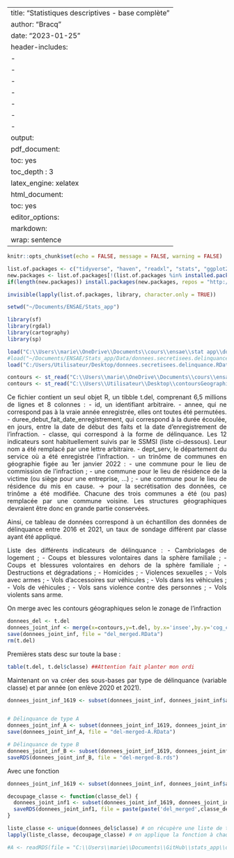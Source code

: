 ----
title: "Statistiques descriptives - base complète"
author: "Bracq"
date: "2023-01-25"
header-includes:
- \usepackage{fancyhdr}
- \pagestyle{fancy}
- \fancyhead{}
- \fancyfoot{}
- \fancyhead[CO,CE]{Poing Levé}
- \fancyfoot[CO,CE]{Sondage}
- \fancyfoot[R]{\thepage}
output:
  pdf_document:
    toc: yes
    toc_depth : 3
    latex_engine: xelatex
  html_document:
    toc: yes
editor_options: 
  markdown: 
    wrap: sentence
---

```{=html}
<style>
body {
text-align: justify}
</style>
```

```{r setup, include=FALSE}
knitr::opts_chunk$set(echo = FALSE, message = FALSE, warning = FALSE)

```

```{r, include=FALSE}
list.of.packages <- c("tidyverse", "haven", "readxl", "stats", "ggplot2", "ggcorrplot", "data.table", "dplyr", "corrplot", "stargazer", "Hmisc",'cartography','sf','rgdal','sp')
new.packages <- list.of.packages[!(list.of.packages %in% installed.packages()[,"Package"])]
if(length(new.packages)) install.packages(new.packages, repos = "http://cran.us.r-project.org")

invisible(lapply(list.of.packages, library, character.only = TRUE))

setwd("~/Documents/ENSAE/Stats_app")
```


```{r, charger-libraries}
library(sf)
library(rgdal)
library(cartography)
library(sp)
```



```{r chargement-dataset}

load("C:\\Users\\marie\\OneDrive\\Documents\\cours\\ensae\\stat app\\donnees.secretisees.delinquance.RData") # marie
#load("~/Documents/ENSAE/Stats_app/Data/donnees.secretisees.delinquance.RData") #cathu
load("C:/Users/Utilisateur/Desktop/donnees.secretisees.delinquance.RData") #clem

```

```{r chargement-contours-communes}
contours <- st_read("C:\\Users\\marie\\OneDrive\\Documents\\cours\\ensae\\stat app\\contoursGeographiques") # marie
contours <- st_read("C:\\Users\\Utilisateur\\Desktop\\contoursGeographiques") #Clem
```

Ce fichier contient un seul objet R, un tibble t.del, comprenant 6,5 millions de lignes et 8 colonnes :
    - id, un identifiant arbitraire.
    - annee, qui ne correspond pas à la vraie année enregistrée, elles ont toutes été permutées.
    - duree_debut_fait_date_enregistrement, qui correspond à la durée écoulée, en jours, entre la date de début des faits et la date d'enregistrement de l'infraction.
    - classe, qui correspond à la forme de délinquance. Les 12 indicateurs sont habituellement suivis par le SSMSI (liste ci-dessous). Leur nom a été remplacé par une lettre arbitraire.
    - dept_serv, le département du service où a été enregistrée l'infraction.
    - un trinôme de communes en géographie figée au 1er janvier 2022 :
    - une commune pour le lieu de commission de l'infraction ;
    - une commune pour le lieu de résidence de la victime (ou siège pour une entreprise, ...) ;
    - une commune pour le lieu de résidence du mis en cause.
          -> pour la secrétisation des données, ce trinôme a été modifiée. Chacune des trois communes a été (ou pas) remplacée par une commune voisine. Les structures géographiques devraient être donc en grande partie conservées.

Ainsi, ce tableau de données  correspond à un échantillon des données de délinquance entre 2016 et 2021, un taux de sondage différent par classe ayant été appliqué.

Liste des différents indicateurs de délinquance :
    - Cambriolages de logement ;
    - Coups et blessures volontaires dans la sphère familiale ;
    - Coups et blessures volontaires en dehors de la sphère familiale ;
    - Destructions et dégradations ;
    - Homicides ;
    - Violences sexuelles ;
    - Vols avec armes ;
    - Vols d'accessoires sur véhicules ;
    - Vols dans les véhicules ;
    - Vols de véhicules ;
    - Vols sans violence contre des personnes ;
    - Vols violents sans arme.
    
On merge avec les contours géographiques selon le zonage de l'infraction
```{r merge-données-avec-contours-géographiques-selon-cog_inf}
donnees_del <- t.del
donnees_joint_inf <- merge(x=contours,y=t.del, by.x='insee',by.y='cog_com_22_inf', all.x=TRUE)
save(donnees_joint_inf, file = "del_merged.RData")
rm(t.del)
```


Premières stats desc sur toute la base :

```{r stats-desc-toute-la-base}
table(t.del, t.del$classe) ##Attention fait planter mon ordi
```

Maintenant on va créer des sous-bases par type de délinquance (variable classe) et par année (on enlève 2020 et 2021). 

```{r sous-bases}
donnees_joint_inf_1619 <- subset(donnees_joint_inf, donnees_joint_inf$annee %in% c(2016, 2017, 2018, 2019)) #on sélectionne les années


# Délinquance de type A
donnees_joint_inf_A <- subset(donnees_joint_inf_1619, donnees_joint_inf_1619$classe == "A") #on sélectionne un type de délinquance
save(donnees_joint_inf_A, file = "del-merged-A.RData")

# Délinquance de type B
donnees_joint_inf_B <- subset(donnees_joint_inf_1619, donnees_joint_inf_1619$classe == "B") #on sélectionne un type de délinquance
saveRDS(donnees_joint_inf_B, file = "del-merged-B.rds")


```
Avec une fonction
```{r fonction-classes}
donnees_joint_inf_1619 <- subset(donnees_joint_inf, donnees_joint_inf$annee %in% c(2016, 2017, 2018, 2019)) #on sélectionne les années

decoupage_classe <- function(classe_del) {
  donnees_joint_inf1 <- subset(donnees_joint_inf_1619, donnees_joint_inf_1619$classe == classe_del) #on sélectionne un type de délinquance
  saveRDS(donnees_joint_inf1, file = paste(paste('del_merged',classe_del,sep = "_"),'rds',sep='.')) # on enregistre le sous df correspondant
}

liste_classe <- unique(donnees_del$classe) # on récupère une liste de toutes les classes de délinquance
lapply(liste_classe, decoupage_classe) # on applique la fonction à chaque classe pour créer le df correspondant

#A <- readRDS(file = "C:\\Users\\marie\\Documents\\GitHub\\stats_app\\del_merged_A.rds")
```